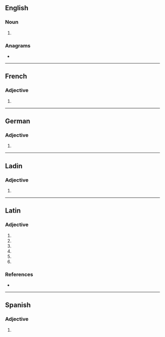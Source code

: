 ==English==

===Noun===
{{head|en|noun plural form}}

# {{plural of|normale|lang=en}}

===Anagrams===
* {{anagrams|en|a=aelmnors|Monreals|Salmeron|almoners|loresman|salmoner}}

----

==French==

===Adjective===
{{head|fr|adjective form}}

# {{feminine plural of|normal|lang=fr}}

----

==German==

===Adjective===
{{head|de|adjective form}}

# {{inflection of|de|normal||str//mix|nom//acc|n|s}}

----

==Ladin==

===Adjective===
{{head|lld|adjective form|g=f-p}}

# {{feminine plural of|normal|lang=lld}}

----

==Latin==

===Adjective===
{{la-adj-form|normālēs}}

# {{inflection of|normālis||nom|m|p|lang=la}}
# {{inflection of|normālis||nom|f|p|lang=la}}
# {{inflection of|normālis||acc|m|p|lang=la}}
# {{inflection of|normālis||acc|f|p|lang=la}}
# {{inflection of|normālis||voc|m|p|lang=la}}
# {{inflection of|normālis||voc|f|p|lang=la}}

===References===
* {{R:du Cange}}

----

==Spanish==

===Adjective===
{{head|es|adjective form}}

# {{inflection of|normal||p|lang=es}}
